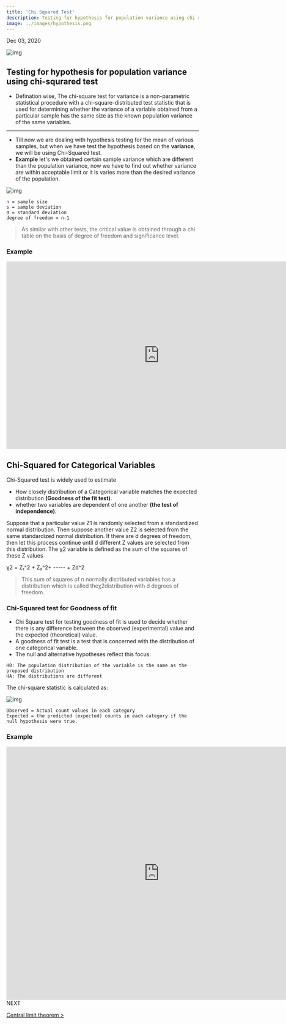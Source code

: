 ```yaml
---
title: 'Chi Squared Test'
description: Testing for hypothesis for population variance using chi squrared test.
image: ../images/hypothesis.png
---
```


Dec 03, 2020

![img](https://i.imgur.com/UuD6sJ0.png)

## Testing for hypothesis for population variance using chi-squrared test


- Defination wise, The chi-square test for variance is a non-parametric statistical procedure with a chi-square-distributed test statistic that is used for determining whether the variance of a variable obtained from a particular sample has the same size as the known population variance of the same variables. 
---

- Till now we are dealing with hypothesis testing for the mean of various samples, but when we have test the hypothesis based on the **variance**, we will be using Chi-Squared test.
- **Example** let's we obtained certain sample variance which are different than the population variance, now we have to find out whether variance are within acceptable limit or it is varies more than the desired variance of the population.  

![img](https://i.imgur.com/fU2Ophj.png)
```mdx title=Notation
n = sample size
s = sample deviation
σ = standard deviation
degree of freedom = n-1
```

> As similar with other tests, the critical value is obtained through a chi table on the basis of degree of
freedom and significance level.

### Example
<iframe src="https://jovian.ai/embed?url=https://jovian.ai/imsumitkumar/hypothesis-testing-examples/v/3&cellId=2" title="Jovian Viewer" height="490" width="800" frameborder="0" scrolling="auto"></iframe>

## Chi-Squared for Categorical Variables

Chi-Squared test is widely used to estimate 
- How closely distribution of a Categorical variable matches the expected distribution **(Goodness of the fit test)**.
- whether two variables are dependent of one another **(the test of independence)**.

Suppose that a particular value Z1 is randomly selected from a standardized normal distribution. Then
suppose another value Z2 is selected from the same standardized normal distribution. If there are d
degrees of freedom, then let this process continue until d different Z values are selected from this
distribution. The χ2 variable is defined as the sum of the squares of these Z values

χ2 = Z₁^2 + Z₂^2+ ----- + Zd^2

> This sum of squares of n normally distributed variables has a distribution which is called
theχ2distribution with d degrees of freedom.


### Chi-Squared test for Goodness of fit

- Chi Square test for testing goodness of fit is used to decide whether there is any difference between the
observed (experimental) value and the expected (theoretical) value.
- A goodness of fit test is a test that is concerned with the distribution of one categorical variable.
- The null and alternative hypotheses reflect this focus:
```
H0: The population distribution of the variable is the same as the proposed distribution
HA: The distributions are different
```
The chi-square statistic is calculated as:

![img](https://i.imgur.com/CI6v3CY.png)

```mdx title=Notation
Observed = Actual count values in each category
Expected = the predicted (expected) counts in each category if the null hypothesis were true.
```
### Example
<iframe src="https://jovian.ai/embed?url=https://jovian.ai/imsumitkumar/hypothesis-testing-examples/v/3&cellId=4" title="Jovian Viewer" height="662" width="800" frameborder="0" scrolling="auto"></iframe>

<br />
NEXT

[Central limit theorem >](/notes/stats/central-limit-theorem/)